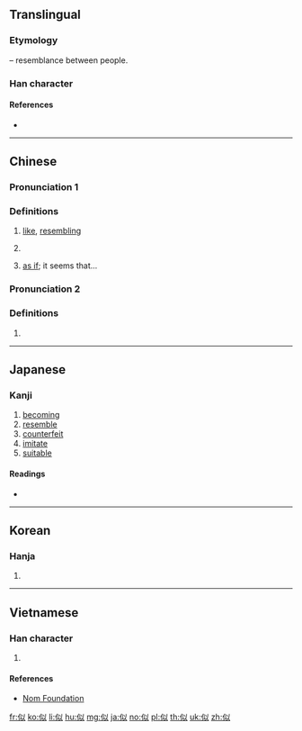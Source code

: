 ==Translingual==
{{stroke order|strokes=7}}

===Etymology===
{{Han compound|人|alt1=亻|t1=person|以|ls=psc|c1=s|c2=p}} – resemblance between people.

===Han character===
{{Han char|rn=9|rad=人|as=05|sn=7|four=28200|canj=OVIO|ids=⿰亻以}}

====References====
* {{Han ref|kx=0097.100|dkj=00485|dj=0205.160|hdz=10127.020|uh=4F3C|ud=20284|bh=A6FC|bd=42748}}

----

==Chinese==
{{zh-forms}}

===Pronunciation 1===
{{zh-pron
|m=sì
|c=ci5
|mc=y
|oc=y
|ma=
|cat=adv,conj
}}

===Definitions===
{{zh-hanzi}}

# [[like]], [[resembling]]
#: {{zh-x|類似|similar; similar to}}
#: {{zh-x|相{xiāng}似|similar}}
# {{n-g|Used in conjunction with another adjective in a comparison that the first object/person is in a better position than the second.}}
#: {{zh-x|他 的 點子{zi} 真 多，一個 好似 一個。|He has so many ideas, each one '''better than''' the next.}}
# [[as if]]; it seems that...
#: {{zh-x|似乎|as if}}

===Pronunciation 2===
{{zh-pron
|m=shì
|cat=conj
}}

===Definitions===
{{zh-hanzi}}

# {{zh-only|似的|like}}

----

==Japanese==

===Kanji===
{{ja-kanji|grade=5|rs=人05}}

# [[becoming]]
# [[resemble]]
# [[counterfeit]]
# [[imitate]]
# [[suitable]]

====Readings====
* {{ja-readings|goon=[[じ]] (ji)|kanon=[[し]] (shi) {{non-joyo-reading}}|kun=[[にる]] (niru)}}

----

==Korean==

===Hanja===
{{ko-hanja|hangeul=사|rv=sa|mr=sa}}

# {{defn|lang=ko|sort=人05}}

----

==Vietnamese==

===Han character===
{{vi-hantu|[[tự]], [[tợ]], [[tựa]], [[từa]]|rs=人05}}

# {{defn|lang=vi|sort=人05}}

====References====
* [http://nomfoundation.org/common/nom_details.php?codepoint=4f3c Nom Foundation]

[[fr:似]]
[[ko:似]]
[[li:似]]
[[hu:似]]
[[mg:似]]
[[ja:似]]
[[no:似]]
[[pl:似]]
[[th:似]]
[[uk:似]]
[[zh:似]]